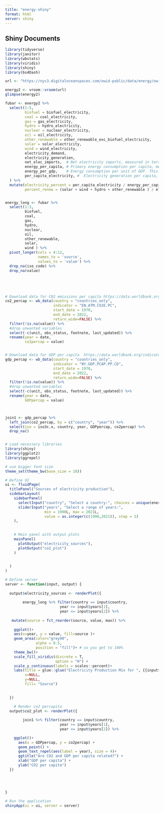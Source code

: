 ```yaml
---
title: "energy-shiny"
format: html
server: shiny
---
```


## Shiny Documents


```r
library(tidyverse)
library(janitor)
library(wbstats)
library(viridis)
library(shiny)
library(bs4Dash)

url <- "https://nyc3.digitaloceanspaces.com/owid-public/data/energy/owid-energy-data.csv"

energy2 <- vroom::vroom(url)
glimpse(energy2)

fubar <- energy2 %>% 
  select(1:5,
         biofuel = biofuel_electricity,
         coal = coal_electricity,
         gas = gas_electricity,
         hydro = hydro_electricity,
         nuclear = nuclear_electricity,
         oil = oil_electricity,
         other_renewable = other_renewable_exc_biofuel_electricity,
         solar = solar_electricity,
         wind = wind_electricity, 
         electricity_demand,
         electricity_generation,
         net_elec_imports,	# Net electricity imports, measured in terawatt-hours
         energy_per_capita,	# Primary energy consumption per capita, measured in kilowatt-hours	Calculated by Our World in Data based on BP Statistical Review of World Energy and EIA International Energy Data
         energy_per_gdp,	# Energy consumption per unit of GDP. This is measured in kilowatt-hours per 2011 international-$.
         per_capita_electricity, #	Electricity generation per capita, measured in kilowatt-hours
  ) %>% 
  mutate(electricity_percent = per_capita_electricity / energy_per_capita,
         percent_renew = (solar + wind + hydro + other_renewable ) / electricity_generation)


energy_long <- fubar %>% 
  select(1:3,         
         biofuel,
         coal,
         gas,
         hydro,
         nuclear,
         oil,
         other_renewable,
         solar,
         wind ) %>% 
  pivot_longer(cols = 4:12,
               names_to = 'source',
               values_to = 'value') %>% 
  drop_na(iso_code) %>% 
  drop_na(value)





# Download data for C02 emissions per capita https://data.worldbank.org/indicator/EN.ATM.CO2E.PC
co2_percap <- wb_data(country = "countries_only", 
                      indicator = "EN.ATM.CO2E.PC", 
                      start_date = 1970, 
                      end_date = 2022,
                      return_wide=FALSE) %>% 
  filter(!is.na(value)) %>% 
  #drop unwanted variables
  select(-c(unit, obs_status, footnote, last_updated)) %>% 
  rename(year = date,
         co2percap = value)


# Download data for GDP per capita  https://data.worldbank.org/indicator/NY.GDP.PCAP.PP.CD
gdp_percap <- wb_data(country = "countries_only", 
                      indicator = "NY.GDP.PCAP.PP.CD", 
                      start_date = 1970, 
                      end_date = 2022,
                      return_wide=FALSE) %>% 
  filter(!is.na(value)) %>% 
  #drop unwanted variables
  select(-c(unit, obs_status, footnote, last_updated)) %>% 
  rename(year = date,
         GDPpercap = value)



join1 <- gdp_percap %>% 
  left_join(co2_percap, by = c("country", "year")) %>% 
  select(iso = iso3c.x, country, year, GDPpercap, co2percap) %>% 
  drop_na()



```


```r
# Load necessary libraries
library(shiny)
library(ggplot2)
library(ggrepel)

# use bigger font size
theme_set(theme_bw(base_size = 18)) 

# Define UI
ui <- fluidPage(
  titlePanel("Sources of electricity production"),
  sidebarLayout(
    sidebarPanel(
      selectInput("country", "Select a country:", choices = unique(energy_long$country)),   
      sliderInput("years", "Select a range of years:", 
                  min = 1990L, max = 2021L, 
                  value = as.integer(c(1990,2021)), step = 1)
    ),
    
    
    # Main panel with output plots
    mainPanel(
      plotOutput("electricity_sources"),
      plotOutput("co2_plot")
    )
    
    
  )
)

# Define server
server <- function(input, output) {
  
  output$electricity_sources <- renderPlot({
    
        energy_long %>% filter(country == input$country,
                         year >= input$years[1], 
                         year <= input$years[2]) %>% 
    
   mutate(source = fct_reorder(source, value, max)) %>% 
           
    ggplot()+
    aes(x=year, y = value, fill=source )+
    geom_area(color="grey90", 
              alpha = 0.5,
              position = "fill")+ # so you get to 100%
    theme_bw()+
    scale_fill_viridis(discrete = T,
                       option = "H") +
    scale_y_continuous(labels = scales::percent)+
    labs(title = glue::glue("Electricity Production Mix for ", {{input$country}}),
         x=NULL,
         y=NULL,
         fill= "Source")
    
    
  })
  
    # Render co2 percapita
  output$co2_plot <- renderPlot({

        join1 %>% filter(country == input$country,
                         year >= input$years[1],
                         year <= input$years[2]) %>% 

    ggplot()+
      aes(x = GDPpercap, y = co2percap) +
      geom_point() +
      geom_text_repel(aes(label = year), size = 4)+
      ggtitle("Are CO2 and GDP per capita related?") +
      xlab("GDP per capita") +
      ylab("CO2 per capita")
  })
  
  
  
  
}

# Run the application
shinyApp(ui = ui, server = server)

```